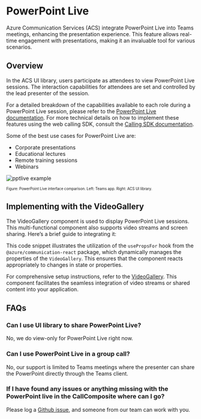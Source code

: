 
<Meta title="Concepts/PowerPoint Live" />


# PowerPoint Live

Azure Communication Services (ACS) integrate PowerPoint Live into Teams meetings, enhancing the presentation experience. This feature allows real-time engagement with presentations, making it an invaluable tool for various scenarios.

## Overview

In the ACS UI library, users participate as attendees to view PowerPoint Live sessions. The interaction capabilities for attendees are set and controlled by the lead presenter of the session.

For a detailed breakdown of the capabilities available to each role during a PowerPoint Live session, please refer to the [PowerPoint Live documentation](https://support.microsoft.com/en-us/office/present-from-powerpoint-live-in-microsoft-teams-28b20e74-7165-499c-9bd4-0ad975d448ad). For more technical details on how to implement these features using the web calling SDK, consult the [Calling SDK documentation](https://learn.microsoft.com/en-us/azure/communication-services/concepts/voice-video-calling/calling-sdk-features).

Some of the best use cases for PowerPoint Live are:

- Corporate presentations
- Educational lectures
- Remote training sessions
- Webinars

![pptlive example](images/pptlive-example.png 'Left: Teams app, Right: ACS UI library')

<sub>
  <sup>Figure: PowerPoint Live interface comparison. Left: Teams app. Right: ACS UI library.</sup>
</sub>

## Implementing with the VideoGallery

The VideoGallery component is used to display PowerPoint Live sessions. This multi-functional component also supports video streams and screen sharing. Here’s a brief guide to integrating it:

<Source code={PPTLiveSnippetText} />

This code snippet illustrates the utilization of the `usePropsFor` hook from the `@azure/communication-react` package, which dynamically manages the properties of the `VideoGallery`. This ensures that the component reacts appropriately to changes in state or properties.

For comprehensive setup instructions, refer to the [VideoGallery](https://azure.github.io/communication-ui-library/?path=/docs/ui-components-videogallery--video-gallery). This component facilitates the seamless integration of video streams or shared content into your application.

## FAQs

### Can I use UI library to share PowerPoint Live?

No, we do view-only for PowerPoint Live right now.

### Can I use PowerPoint Live in a group call?

No, our support is limited to Teams meetings where the presenter can share the PowerPoint directly through the Teams client.

### If I have found any issues or anything missing with the PowerPoint live in the CallComposite where can I go?

Please log a [Github issue](https://github.com/Azure/communication-ui-library/issues), and someone from our team can work with you.

